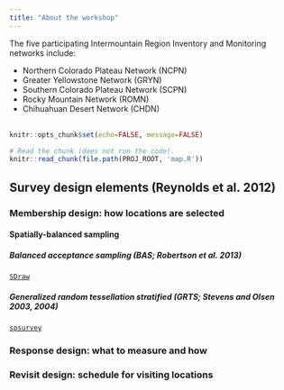 ```yaml
---
title: "About the workshop"
---
```


The five participating Intermountain Region Inventory and Monitoring networks include:

* Northern Colorado Plateau Network (NCPN)
* Greater Yellowstone Network (GRYN)
* Southern Colorado Plateau Network (SCPN)
* Rocky Mountain Network (ROMN)
* Chihuahuan Desert Network (CHDN)
<br><br>

```r
knitr::opts_chunk$set(echo=FALSE, message=FALSE)
```

```r
# Read the chunk (does not run the code).
knitr::read_chunk(file.path(PROJ_ROOT, 'map.R'))
```

<!-- ```{r} -->
<!-- # Run the chunk. -->
<!-- <<leaflet_map>> -->
<!-- ``` -->

## Survey design elements (Reynolds et al. 2012)
### Membership design: how locations are selected
#### Spatially-balanced sampling
##### Balanced acceptance sampling (BAS; Robertson et al. 2013)
[`SDraw`](https://github.com/tmcd82070/SDraw)

##### Generalized random tessellation stratified (GRTS; Stevens and Olsen 2003, 2004)
[`spsurvey`](https://github.com/cran/spsurvey) 

### Response design: what to measure and how
### Revisit design: schedule for visiting locations
